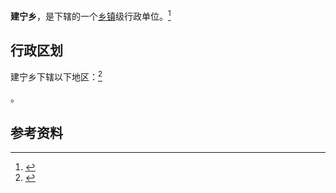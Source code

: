 {{中国乡级行政区|14/05/81/201/000}}

'''建宁乡'''，是{{PRC admin/fullname|14/05/81/201/000|3}}下辖的一个[[乡镇|乡镇]]级行政单位。<ref>{{PRC admin/ref sgc|{{PRC admin/parent|14/05/81/201/000}}}}</ref>

== 行政区划 ==

建宁乡下辖以下地区：<ref>{{PRC admin/ref sgc|14/05/81/201/000}}</ref>

{{PRC admin/children|14/05/81/201/000}}。

== 参考资料 ==

{{reflist}}

{{行政区划小作品}}
{{PRC admin/navcat|14/05/81/201/000}}